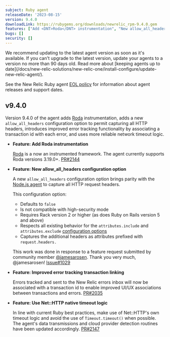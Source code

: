 ```yaml
---
subject: Ruby agent
releaseDate: '2023-08-15'
version: 9.4.0
downloadLink: https://rubygems.org/downloads/newrelic_rpm-9.4.0.gem
features: ["Add <DNT>Roda</DNT> instrumentation", "New allow_all_headers configuration option", "Improved error tracking transaction linking", "Use Net::HTTP native timeout logic"]
bugs: []
security: []
---
```


<Callout variant="important">
  We recommend updating to the latest agent version as soon as it's available. If you can't upgrade to the latest version, update your agents to a version no more than 90 days old. Read more about [keeping agents up to date](/docs/new-relic-solutions/new-relic-one/install-configure/update-new-relic-agent/).

  See the New Relic Ruby agent [EOL policy](https://docs.newrelic.com/docs/apm/agents/ruby-agent/getting-started/ruby-agent-eol-policy/) for information about agent releases and support dates.
</Callout>

## v9.4.0

Version 9.4.0 of the agent adds [Roda](https://roda.jeremyevans.net/) instrumentation, adds a new `allow_all_headers` configuration option to permit capturing all HTTP headers, introduces improved error tracking functionality by associating a transaction id with each error, and uses more reliable network timeout logic.

- **Feature: Add <DNT>Roda</DNT> instrumentation**

  [Roda](https://roda.jeremyevans.net/) is a now an instrumented framework. The agent currently supports <DNT>Roda</DNT> versions 3.19.0+. [PR#2144](https://github.com/newrelic/newrelic-ruby-agent/pull/2144)

- **Feature: New allow_all_headers configuration option**

  A new `allow_all_headers` configuration option brings parity with the [Node.js agent](https://docs.newrelic.com/docs/release-notes/agent-release-notes/nodejs-release-notes/node-agent-270/) to capture all HTTP request headers.
  
  This configuration option:
    * Defaults to `false`
    * Is not compatible with high-security mode
    * Requires Rack version 2 or higher (as does Ruby on Rails version 5 and above) 
    * Respects all existing behavior for the `attributes.include` and `attributes.exclude` [configuration options](https://docs.newrelic.com/docs/apm/agents/ruby-agent/configuration/ruby-agent-configuration/#attributes)
    * Captures the additional headers as attributes prefixed with `request.headers.`
  
  This work was done in response to a feature request submitted by community member [@jamesarosen](https://github.com/jamesarosen). Thank you very much, @jamesarosen! [Issue#1029](https://github.com/newrelic/newrelic-ruby-agent/issues/1029)

- **Feature: Improved error tracking transaction linking**

  Errors tracked and sent to the New Relic errors inbox will now be associated with a transaction id to enable improved UI/UX associations between transactions and errors. [PR#2035](https://github.com/newrelic/newrelic-ruby-agent/pull/2035) 

- **Feature: Use Net::HTTP native timeout logic**

  In line with current Ruby best practices, make use of Net::HTTP's own timeout logic and avoid the use of `Timeout.timeout()` when possible. The agent's data transmissions and cloud provider detection routines have been updated accordingly. [PR#2147](https://github.com/newrelic/newrelic-ruby-agent/pull/2147)


